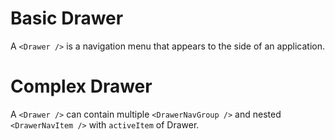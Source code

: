 
# Basic Drawer

A `<Drawer />` is a navigation menu that appears to the side of an application.

<BasicDrawer />

# Complex Drawer

A `<Drawer />` can contain multiple `<DrawerNavGroup />` and nested `<DrawerNavItem />` with `activeItem` of Drawer.

<ComplexDrawer />
